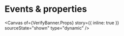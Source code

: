 
<Meta of={VerifyBanner} name="Events & properties" />

# Events & properties

<Canvas
  of={VerifyBanner.Props}
  story={{ inline: true }}
  sourceState="shown"
  type="dynamic"
/>

<Controls of={VerifyBanner.Props} sort="requiredFirst" />
